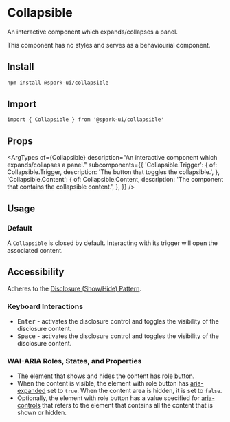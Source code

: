 


<Meta of={stories} />

# Collapsible

An interactive component which expands/collapses a panel.

This component has no styles and serves as a behaviourial component.

## Install

```sh
npm install @spark-ui/collapsible
```

## Import

```tsx
import { Collapsible } from '@spark-ui/collapsible'
```

## Props

<ArgTypes
  of={Collapsible}
  description="An interactive component which expands/collapses a panel."
  subcomponents={{
    'Collapsible.Trigger': {
      of: Collapsible.Trigger,
      description: 'The button that toggles the collapsible.',
    },
    'Collapsible.Content': {
      of: Collapsible.Content,
      description: 'The component that contains the collapsible content.',
    },
  }}
/>

## Usage

### Default

A `Collapsible` is closed by default. Interacting with its trigger will open the associated content.

<Canvas of={stories.Default} />

## Accessibility

Adheres to the [Disclosure (Show/Hide) Pattern](https://www.w3.org/WAI/ARIA/apg/patterns/disclosure/).

### Keyboard Interactions

- <Kbd>Enter</Kbd> - activates the disclosure control and toggles the visibility of the disclosure
  content.
- <Kbd>Space</Kbd> - activates the disclosure control and toggles the visibility of the disclosure
  content.

### WAI-ARIA Roles, States, and Properties

- The element that shows and hides the content has role [button](https://w3c.github.io/aria/#button).
- When the content is visible, the element with role button has [aria-expanded](https://w3c.github.io/aria/#aria-expanded) set to `true`. When the content area is hidden, it is set to `false`.
- Optionally, the element with role button has a value specified for [aria-controls](https://w3c.github.io/aria/#aria-controls) that refers to the element that contains all the content that is shown or hidden.
